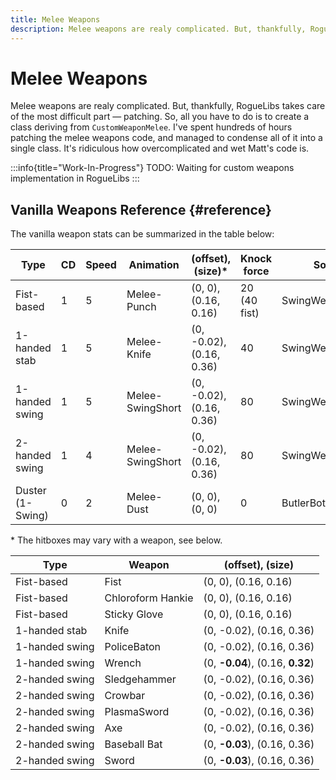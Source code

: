 ```yaml
---
title: Melee Weapons
description: Melee weapons are realy complicated. But, thankfully, RogueLibs takes care of the most difficult part — patching. So, all you have to do is to create a class deriving from `CustomWeaponMelee`. I've spent hundreds of hours patching the melee weapons code, and managed to condense all of it into a single class. It's ridiculous how overcomplicated and wet Matt's code is.
---
```


# Melee Weapons

Melee weapons are realy complicated. But, thankfully, RogueLibs takes care of the most difficult part — patching. So, all you have to do is to create a class deriving from `CustomWeaponMelee`. I've spent hundreds of hours patching the melee weapons code, and managed to condense all of it into a single class. It's ridiculous how overcomplicated and wet Matt's code is.

:::info{title="Work-In-Progress"}
TODO: Waiting for custom weapons implementation in RogueLibs
:::

## Vanilla Weapons Reference {#reference}

The vanilla weapon stats can be summarized in the table below:

Type             | CD | Speed | Animation        | (offset), (size)*        | Knock force  | Sound            |
-----------------|----|-------|------------------|--------------------------|--------------|------------------|
Fist-based       | 1  | 5     | Melee-Punch      | (0, 0), (0.16, 0.16)     | 20 (40 fist) | SwingWeaponFist  |
1-handed stab    | 1  | 5     | Melee-Knife      | (0, -0.02), (0.16, 0.36) | 40           | SwingWeaponSmall |
1-handed swing   | 1  | 5     | Melee-SwingShort | (0, -0.02), (0.16, 0.36) | 80           | SwingWeaponLarge |
2-handed swing   | 1  | 4     | Melee-SwingShort | (0, -0.02), (0.16, 0.36) | 80           | SwingWeaponLarge |
Duster (1-Swing) | 0  | 2     | Melee-Dust       | (0, 0), (0, 0)           | 0            | ButlerBotClean   |

\* The hitboxes may vary with a weapon, see below.

Type           | Weapon            | (offset), (size)                 |
---------------|-------------------|----------------------------------|
Fist-based     | Fist              | (0, 0), (0.16, 0.16)             |
Fist-based     | Chloroform Hankie | (0, 0), (0.16, 0.16)             |
Fist-based     | Sticky Glove      | (0, 0), (0.16, 0.16)             |
1-handed stab  | Knife             | (0, -0.02), (0.16, 0.36)         |
1-handed swing | PoliceBaton       | (0, -0.02), (0.16, 0.36)         |
1-handed swing | Wrench            | (0, **-0.04**), (0.16, **0.32**) |
2-handed swing | Sledgehammer      | (0, -0.02), (0.16, 0.36)         |
2-handed swing | Crowbar           | (0, -0.02), (0.16, 0.36)         |
2-handed swing | PlasmaSword       | (0, -0.02), (0.16, 0.36)         |
2-handed swing | Axe               | (0, -0.02), (0.16, 0.36)         |
2-handed swing | Baseball Bat      | (0, **-0.03**), (0.16, 0.36)     |
2-handed swing | Sword             | (0, **-0.03**), (0.16, 0.36)     |
